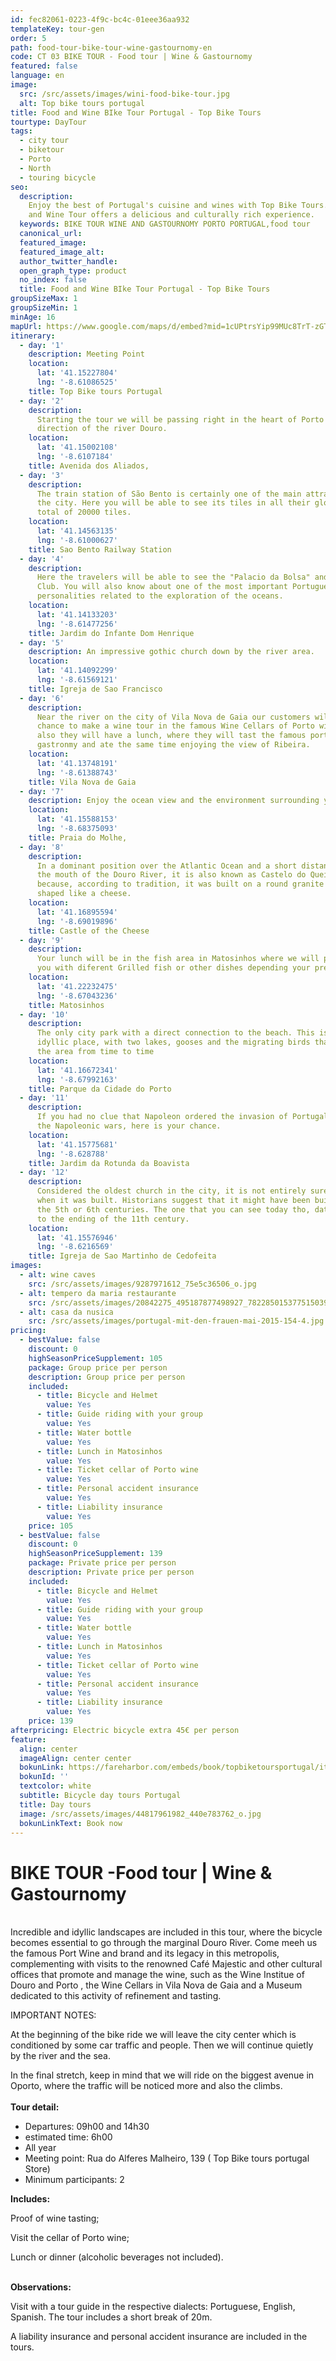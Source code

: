 ```yaml
---
id: fec82061-0223-4f9c-bc4c-01eee36aa932
templateKey: tour-gen
order: 5
path: food-tour-bike-tour-wine-gastournomy-en
code: CT 03 BIKE TOUR - Food tour | Wine & Gastournomy
featured: false
language: en
image:
  src: /src/assets/images/wini-food-bike-tour.jpg
  alt: Top bike tours portugal
title: Food and Wine BIke Tour Portugal - Top Bike Tours
tourtype: DayTour
tags:
  - city tour
  - biketour
  - Porto
  - North
  - touring bicycle
seo:
  description:
    Enjoy the best of Portugal's cuisine and wines with Top Bike Tours. Our Food
    and Wine Tour offers a delicious and culturally rich experience.
  keywords: BIKE TOUR WINE AND GASTOURNOMY PORTO PORTUGAL,food tour
  canonical_url:
  featured_image:
  featured_image_alt:
  author_twitter_handle:
  open_graph_type: product
  no_index: false
  title: Food and Wine BIke Tour Portugal - Top Bike Tours
groupSizeMax: 1
groupSizeMin: 1
minAge: 16
mapUrl: https://www.google.com/maps/d/embed?mid=1cUPtrsYip99MUc8TrT-zGT_TNHM
itinerary:
  - day: '1'
    description: Meeting Point
    location:
      lat: '41.15227804'
      lng: '-8.61086525'
    title: Top Bike tours Portugal
  - day: '2'
    description:
      Starting the tour we will be passing right in the heart of Porto in the
      direction of the river Douro.
    location:
      lat: '41.15002108'
      lng: '-8.6107184'
    title: Avenida dos Aliados,
  - day: '3'
    description:
      The train station of São Bento is certainly one of the main attractions of
      the city. Here you will be able to see its tiles in all their glory, a
      total of 20000 tiles.
    location:
      lat: '41.14563135'
      lng: '-8.61000627'
    title: Sao Bento Railway Station
  - day: '4'
    description:
      Here the travelers will be able to see the "Palacio da Bolsa" and the Hard
      Club. You will also know about one of the most important Portuguese
      personalities related to the exploration of the oceans.
    location:
      lat: '41.14133203'
      lng: '-8.61477256'
    title: Jardim do Infante Dom Henrique
  - day: '5'
    description: An impressive gothic church down by the river area.
    location:
      lat: '41.14092299'
      lng: '-8.61569121'
    title: Igreja de Sao Francisco
  - day: '6'
    description:
      Near the river on the city of Vila Nova de Gaia our customers will have a
      chance to make a wine tour in the famous Wine Cellars of Porto wine and
      also they will have a lunch, where they will tast the famous portuguese
      gastronmy and ate the same time enjoying the view of Ribeira.
    location:
      lat: '41.13748191'
      lng: '-8.61388743'
    title: Vila Nova de Gaia
  - day: '7'
    description: Enjoy the ocean view and the environment surrounding you
    location:
      lat: '41.15588153'
      lng: '-8.68375093'
    title: Praia do Molhe,
  - day: '8'
    description:
      In a dominant position over the Atlantic Ocean and a short distance from
      the mouth of the Douro River, it is also known as Castelo do Queijo
      because, according to tradition, it was built on a round granite rock and
      shaped like a cheese.
    location:
      lat: '41.16895594'
      lng: '-8.69019896'
    title: Castle of the Cheese
  - day: '9'
    description:
      Your lunch will be in the fish area in Matosinhos where we will present
      you with diferent Grilled fish or other dishes depending your preferences.
    location:
      lat: '41.22232475'
      lng: '-8.67043236'
    title: Matosinhos
  - day: '10'
    description:
      The only city park with a direct connection to the beach. This is an
      idyllic place, with two lakes, gooses and the migrating birds that visit
      the area from time to time
    location:
      lat: '41.16672341'
      lng: '-8.67992163'
    title: Parque da Cidade do Porto
  - day: '11'
    description:
      If you had no clue that Napoleon ordered the invasion of Portugal during
      the Napoleonic wars, here is your chance.
    location:
      lat: '41.15775681'
      lng: '-8.628788'
    title: Jardim da Rotunda da Boavista
  - day: '12'
    description:
      Considered the oldest church in the city, it is not entirely sure as to
      when it was built. Historians suggest that it might have been build around
      the 5th or 6th centuries. The one that you can see today tho, dates back
      to the ending of the 11th century.
    location:
      lat: '41.15576946'
      lng: '-8.6216569'
    title: Igreja de Sao Martinho de Cedofeita
images:
  - alt: wine caves
    src: /src/assets/images/9287971612_75e5c36506_o.jpg
  - alt: tempero da maria restaurante
    src: /src/assets/images/20842275_495187877498927_7822850153775150396_n.jpg
  - alt: casa da nusica
    src: /src/assets/images/portugal-mit-den-frauen-mai-2015-154-4.jpg.jpg
pricing:
  - bestValue: false
    discount: 0
    highSeasonPriceSupplement: 105
    package: Group price per person
    description: Group price per person
    included:
      - title: Bicycle and Helmet
        value: Yes
      - title: Guide riding with your group
        value: Yes
      - title: Water bottle
        value: Yes
      - title: Lunch in Matosinhos
        value: Yes
      - title: Ticket cellar of Porto wine
        value: Yes
      - title: Personal accident insurance
        value: Yes
      - title: Liability insurance
        value: Yes
    price: 105
  - bestValue: false
    discount: 0
    highSeasonPriceSupplement: 139
    package: Private price per person
    description: Private price per person
    included:
      - title: Bicycle and Helmet
        value: Yes
      - title: Guide riding with your group
        value: Yes
      - title: Water bottle
        value: Yes
      - title: Lunch in Matosinhos
        value: Yes
      - title: Ticket cellar of Porto wine
        value: Yes
      - title: Personal accident insurance
        value: Yes
      - title: Liability insurance
        value: Yes
    price: 139
afterpricing: Electric bicycle extra 45€ per person
feature:
  align: center
  imageAlign: center center
  bokunLink: https://fareharbor.com/embeds/book/topbiketoursportugal/items/268399/calendar/2020/11/?flow=479507&full-items=yes
  bokunId: ''
  textcolor: white
  subtitle: Bicycle day tours Portugal
  title: Day tours
  image: /src/assets/images/44817961982_440e783762_o.jpg
  bokunLinkText: Book now
---
```


# BIKE TOUR -Food tour | Wine & Gastournomy

\
Incredible and idyllic landscapes are included in this tour, where the bicycle
becomes essential to go through the marginal Douro River. Come meeh us the
famous Port Wine and brand and its legacy in this metropolis, complementing with
visits to the renowned Café Majestic and other cultural offices that promote and
manage the wine, such as the Wine Institue of Douro and Porto , the Wine Cellars
in Vila Nova de Gaia and a Museum dedicated to this activity of refinement and
tasting.

IMPORTANT NOTES:

At the beginning of the bike ride we will leave the city center which is
conditioned by some car traffic and people. Then we will continue quietly by the
river and the sea.

In the final stretch, keep in mind that we will ride on the biggest avenue in
Oporto, where the traffic will be noticed more and also the climbs.\
\
**Tour detail:**

- Departures: 09h00 and 14h30
- estimated time: 6h00
- All year
- Meeting point: Rua do Alferes Malheiro, 139 ( Top Bike tours portugal Store)
- Minimum participants: 2

**Includes:**

Proof of wine tasting;

Visit the cellar of Porto wine;

Lunch or dinner (alcoholic beverages not included).

\
**Observations:**

Visit with a tour guide in the respective dialects: Portuguese, English,
Spanish. The tour includes a short break of 20m.

A liability insurance and personal accident insurance are included in the tours.
